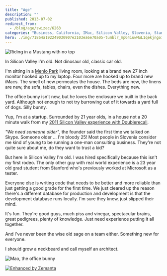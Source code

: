 ```yaml
---
title: "Age"
description: ""
published: 2013-07-02
redirect_from:
  - /blog/age/swizec/6263
categories: "Business, California, IMac, Silicon Valley, Slovenia, Stanford University, Startups"
hero: ./img/71864a192249030907e2103ea6e70a05-tumblr_mp64iuwMuL1qekjngo1_500.jpg
---
```


![Riding in a Mustang with no top](https://www.filepicker.io/api/file/RXHYTDZQOqZfDKSZ3dnf "Riding in a Mustang with no top")

In Silicon Valley I'm old. Not dinosaur old, classic car old.

I'm sitting in a [Menlo Park](<http://maps.google.com/maps?ll=37.4541666667,-122.178611111&spn=0.1,0.1&q=37.4541666667,-122.178611111 (Menlo%20Park%2C%20California)&t=h> "Menlo Park, California") living room, looking at a brand new 27 inch monitor hooked up to my laptop. Four more are hooked up to brand new iMacs. The smell of new permeates the house. The beds are new, the linens are new, the sofa, tables, chairs, even the dishes. Everything new.

The office bunny isn't new, but he loves the enclosure we built in the back yard. Although not enough to not try burrowing out of it towards a yard full of dogs. Silly bunny.

Yup, I'm at a startup. Surrounded by 21 year olds, in a house not a 20 minute walk from my [2011 Silicon Valley experience with Doublerecall](http://swizec.com/blog/i-went-through-yc-as-an-intern-heres-what-i-learned/swizec/2345).

_"We need someone older"_, the founder said the first time we talked on Skype. Someone older ... I'm bloody 25! Most people in Slovenia consider me kind of young to be running a one-man consulting business. They're not quite sure about me, do they want to trust a kid?

But here in Silicon Valley I'm old. I was hired specifically because this isn't my first rodeo. The only other guy with real world experience is a 23 year old grad student from Stanford who's previously worked at Microsoft as a tester.

Everyone else is writing code that needs to be better and more reliable than just getting a good grade for the first time. We just cleared up the reason there's a different database for production and development is that the development database runs locally. I'm sure they knew, just slipped their mind.

It's fun. They're good guys, much piss and vinegar, spectacular brains, great pedigrees, plenty of knowledge. Just need experience putting it all together.

And I've never been the wise old sage on a team either. Something new for everyone.

I should grow a neckbeard and call myself an architect.

![Mao, the office bunny](./img/71864a192249030907e2103ea6e70a05-tumblr_mp64iuwMuL1qekjngo1_500.jpg "Mao, the office bunny")

[![Enhanced by Zemanta](http://img.zemanta.com/zemified_e.png?x-id=e7896e93-e656-4116-b8b2-7c897942f21b)](http://www.zemanta.com/?px "Enhanced by Zemanta")
